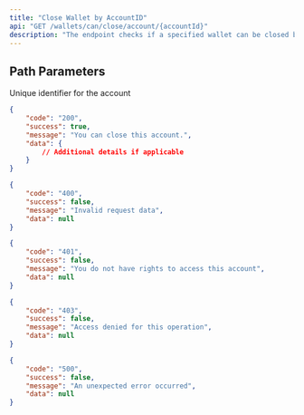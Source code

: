 ```yaml
---
title: "Close Wallet by AccountID"
api: "GET /wallets/can/close/account/{accountId}"
description: "The endpoint checks if a specified wallet can be closed based on the account ID.."
---
```


## Path Parameters

<ParamField path="accountId" type="string" required>
	Unique identifier for the account
</ParamField>

<ResponseExample>

```json Success
{
	"code": "200",
	"success": true,
	"message": "You can close this account.",
	"data": {
		// Additional details if applicable
	}
}
```

```json 400 Bad Request
{
	"code": "400",
	"success": false,
	"message": "Invalid request data",
	"data": null
}
```

```json 401 Unauthorized
{
	"code": "401",
	"success": false,
	"message": "You do not have rights to access this account",
	"data": null
}
```

```json 403 Forbidden
{
	"code": "403",
	"success": false,
	"message": "Access denied for this operation",
	"data": null
}
```

```json 500 Internal Server Error
{
	"code": "500",
	"success": false,
	"message": "An unexpected error occurred",
	"data": null
}
```

</ResponseExample>
